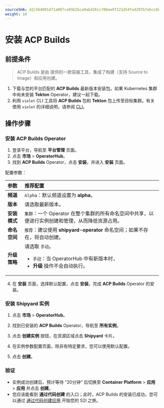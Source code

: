 ```yaml
---
sourceSHA: 42c564801471a087ca93b2bca0ab426cc708ae9f121d54fa4207b7abcc6b3c12
weight: 10
---
```


# 安装 ACP Builds

## 前提条件

> ACP Builds 是由 <Term name="product" textCase="capitalize" /> 提供的一款容器工具，集成了构建（支持 Source to Image）和应用创建。

1. 下载与您的平台匹配的 **ACP Builds** 最新版本安装包。如果 Kubernetes 集群中尚未安装 **Tekton** Operator，建议一起下载。
2. 利用 `violet` CLI 工具将 **ACP Builds** 包和 **Tekton** 包上传至目标集群。有关使用 `violet` 的详细说明，请参阅 [CLI](/ui/cli_tools/index.mdx)。

## 操作步骤

### 安装 ACP Builds Operator

1. 登录平台，导航至 **平台管理** 页面。
2. 点击 **市场** > **OperatorHub**。
3. 找到 **ACP Builds** Operator，点击 **安装**，并进入 **安装** 页面。

配置参数：

| **参数**             | **推荐配置**                                                                                                                                                 |
| :------------------ | :--------------------------------------------------------------------------------------------------------------------------------------------------------- |
| **频道**            | `Alpha`：默认频道设置为 **alpha**。                                                                                                                         |
| **版本**            | 请选取最新版本。                                                                                                                                           |
| **安装模式**        | `集群`：一个 Operator 在整个集群的所有命名空间中共享，以便进行实例创建和管理，从而降低资源占用。                                                        |
| **命名空间**        | `推荐`：建议使用 **shipyard-operator** 命名空间；如果不存在，将自动创建。                                                                           |
| **升级策略**        | 请选取 `手动`。 <ul><li>`手动`：当 OperatorHub 中有新版本时，</li><li> **升级** 操作不会自动执行。</li></ul> |

4. 在 **安装** 页面，选择默认配置，点击 **安装**，完成 **ACP Builds** Operator 的安装。

### 安装 Shipyard 实例

1. 点击 **市场** > **OperatorHub**。

2. 找到已安装的 **ACP Builds** Operator，导航至 **所有实例**。

3. 点击 **创建实例** 按钮，在资源区域点击 **Shipyard** 卡片。

4. 在实例参数配置页面，除非有特定要求，您可以使用默认配置。

5. 点击 **创建**。

### 验证

- 实例成功创建后，预计等待 "20分钟" 后切换至 **Container Platform** > **应用** > **应用** 并点击 **创建**。
- 您应该能看到 **通过代码创建** 的入口；此时，ACP Builds 的安装已成功，您可以通过 [通过代码创建应用](../how_to/s2i_howto.mdx) 开始您的 S2I 之旅。
